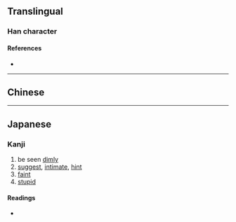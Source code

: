 {{character info/new}}
==Translingual==

===Han character===
{{Han char|rn=53|rad=广|as=02|sn=5|four=00280|canj=IO|ids=⿸广人}}

====References====
* {{Han ref|kx=0343.080|dkj=09224|dj=0652.170|hdz=20873.010|uh=5E82|ud=24194|bh=C97A|bd=51578}}

----

==Chinese==
{{zh-see|仄|v}}

----

==Japanese==
{{ja-forms|[[仄]]|[[仄]]|[[庂]]}}

===Kanji===
{{ja-kanji|grade=uc|rs=广02}}

# be seen [[dimly]]
# [[suggest]], [[intimate]], [[hint]]
# [[faint]]
# [[stupid]]

====Readings====
* {{ja-readings|on=[[しょく]] (shoku), [[しき]] (shiki)|kun=[[ほのか]] (honoka)、[[ほのめかす]] (honomekasu)、[[ほのめく]] (honomeku)、[[かたむく]] (katamuku)}}